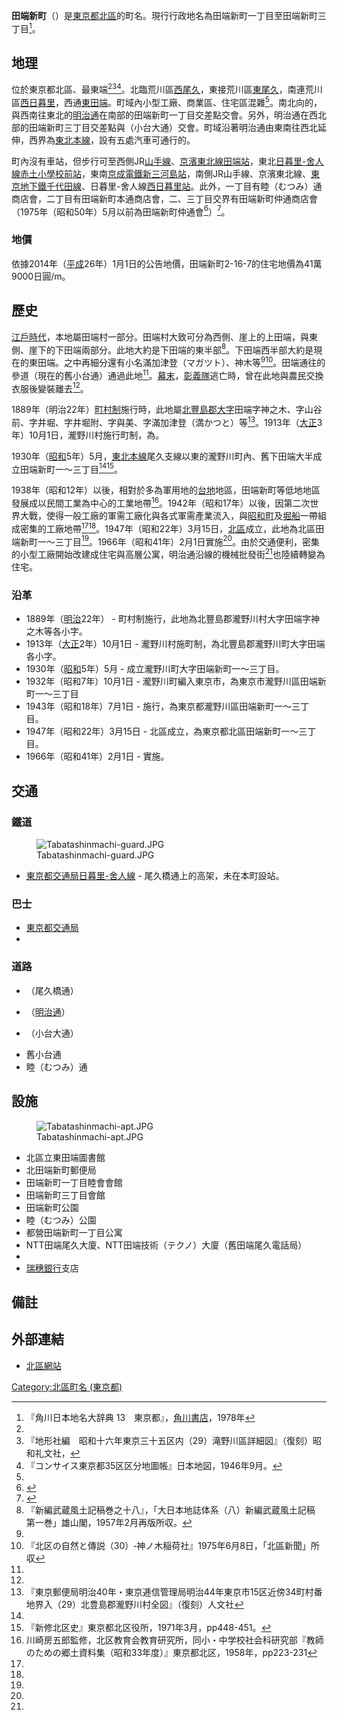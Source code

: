 {{Pathnav|日本|東京都|[[北區_(東京都)|北區]]|frame=1}}
{{Infobox Settlement
|official_name =  田端新町
|settlement_type = [[町|町]]
|native_name =
|image_skyline = tabatashinmachi1.JPG
|imagesize = 240px
|image_caption = 田端新町一丁目交差點
|image_flag =
|image_seal =
| image_map =
| map_caption =
|pushpin_map = Tokyo city
|latd=35|latm=44|lats=18.00|latNS=N
|longd=139|longm=46|longs=3.66|longEW=E
|subdivision_type = [[國家|國家]]
|subdivision_name = [[File:Flag_of_Japan.svg|border]] [[日本|日本]]
|subdivision_type1 = [[都道府縣|都道府縣]]
|subdivision_name1 = [[File:Flag_of_Tokyo_Prefecture.svg|25px]] [[東京都|東京都]]
|subdivision_type2 = [[東京都特別區|特別區]]
|subdivision_name2 = [[File:Flag_of_Kita,_Tokyo.svg|25px]] [[北區_(東京都)|北區]]
|subdivision_type3 = [[地區|地區]]
|subdivision_name3 = {{link-ja|瀧野川區|滝野川区|瀧野川地區}}
|established_title =
|established_date =
|government_type =
|leader_title =
|leader_name =
|area_magnitude =
|area_total_sq_mi =
|area_total_km2 = 0.289
|area_land_sq_mi =
|area_land_km2 =
|area_urban_sq_mi =
|area_urban_km2 =
|area_metro_km2 =
|area_metro_sq_mi =
|population_as_of= 2014年（平成22年）8月1日
|population_footnotes = <ref>[http://www.city.kita.tokyo.jp/docs/digital/1097/atts/109795/attachment/attachment.xls 人口統計表（平成26年08月1日現在）] {{webarchive|url=https://web.archive.org/web/20140819085108/http://www.city.kita.tokyo.jp/docs/digital/1097/atts/109795/attachment/attachment.xls |date=2014-08-19 }}</ref>
|population_total = 7805
|population_urban =
|population_metro =
|population_density_sq_mi =
|population_density_km2 = auto
| timezone = [[日本標準時間|JST]]
| utc_offset = +9
|timezone_DST =
|utc_offset_DST =
|elevation_footnotes=
|elevation_m =
|elevation_ft =
|postal_code_type = [[郵遞區號|郵遞區號]]
|postal_code = 114-0012（{{link-ja|王子郵便局|王子郵便局}}管區）
|area_code = 03（東京MA）
|registration_plate = 練馬
|website =
|footnotes = ※座標在NTT田端技術大廈
}}
'''田端新町'''（{{jpn|j=田端新町|hg=たばたしんまち|rm=Tabata-shinmachi|f=y}}）是[[東京都|東京都]][[北區_(東京都)|北區]]的町名。現行行政地名為田端新町一丁目至田端新町三丁目<ref name="kado">『角川日本地名大辞典 13　東京都』，[[角川書店|角川書店]]，1978年</ref>。

== 地理 ==
位於東京都北區、{{link-ja|瀧野川區|滝野川区|瀧野川地區}}最東端<ref name="kado" /><ref name="takimap">『地形社編　昭和十六年東京三十五区内（29）滝野川區詳細図』（復刻）昭和礼文社，{{link-ja|人文社|人文社}}</ref><ref name="takimap2">『コンサイス東京都35区区分地圖帳』日本地図，1946年9月。</ref>。北臨荒川區[[西尾久|西尾久]]，東接荒川區[[東尾久|東尾久]]，南連荒川區[[西日暮里|西日暮里]]，西通[[東田端|東田端]]。町域內小型工廠、商業區、住宅區混雜<ref name="kado" />。南北向的{{link-ja|東京都道、埼玉縣道58號台東川口線|東京都道・埼玉県道58号台東川口線|尾久橋通}}，與西南往東北的[[明治通_(東京都)|明治通]]在南部的田端新町一丁目交差點交會。另外，明治通在西北部的田端新町三丁目交差點與{{link-ja|東京都道458號白山小台線|東京都道458号白山小台線}}（小台大通）交會。町域沿著明治通由東南往西北延伸，西界為[[東北本線|東北本線]]，設有五處汽車可通行的{{link-ja|跨道橋|跨道橋}}。

町內沒有車站，但步行可至西側JR[[山手線|山手線]]、[[京濱東北線|京濱東北線]][[田端站|田端站]]，東北[[日暮里-舍人線|日暮里-舍人線]][[赤土小學校前站|赤土小學校前站]]，東南[[京成電鐵|京成電鐵]][[新三河島站|新三河島站]]，南側JR山手線、京濱東北線、[[東京地下鐵|東京地下鐵]][[東京地下鐵千代田線|千代田線]]、日暮里-舍人線[[西日暮里站|西日暮里站]]。此外，一丁目有睦（むつみ）通商店會，二丁目有田端新町本通商店會，二、三丁目交界有田端新町仲通商店會（1975年（昭和50年）5月以前為田端新町仲通會<ref>{{Cite web|url=http://www.kitashoren.jp/takinogawa.htm|title=◆◇滝野川地区加盟商店街・会◇◆|publisher=北区商店街連合会|accessdate=2010年2月9日|archive-date=2016年3月4日|archive-url=https://web.archive.org/web/20160304135333/http://www.kitashoren.jp/takinogawa.htm|dead-url=yes}}</ref>）<ref>{{Cite web|url=http://www.city.kita.tokyo.jp/docs/service/090/atts/009074/attachment/attachment_2.pdf|title=北区商店街マップ|publisher=北区 地域振興部産業振興課|accessdate=2009年2月9日|deadurl=yes|archiveurl=https://web.archive.org/web/20091007031142/http://www.city.kita.tokyo.jp/docs/service/090/atts/009074/attachment/attachment_2.pdf|archivedate=2009年10月7日}}</ref>。

=== 地價 ===
依據2014年（[[平成|平成]]26年）1月1日的公告地價，田端新町2-16-7的住宅地價為41萬9000日圓/m{{sup|2}}。

== 歷史 ==
[[江戶時代|江戶時代]]，本地屬田端村一部分。田端村大致可分為西側、崖上的上田端，與東側、崖下的下田端兩部分。此地大約是下田端的東半部<ref name="musashi">『新編武蔵風土記稿巻之十八』，「大日本地誌体系（八）新編武蔵風土記稿　第一巻」雄山閣，1957年2月再版所収。</ref>。下田端西半部大約是現在的東田端。之中再細分還有小名滿加津登（マガツト）、神木等<ref name="kado" /><ref name="kaminoki">『北区の自然と傳説（30）‐神ノ木稲荷社』1975年6月8日，「北區新聞」所収</ref>。田端通往{{link-ja|西新井大師|西新井大師}}的參道（現在的舊小台通）通過此地<ref name="kaminoki" />。[[幕末|幕末]]，[[彰義隊|彰義隊]]逃亡時，曾在此地與農民交換衣服後變裝離去<ref name="kaminoki" />。

1889年（明治22年）[[町村制|町村制]]施行時，此地屬[[北豐島郡|北豐島郡]]{{link-ja|瀧野川町|滝野川町|瀧野川村}}[[大字|大字]]田端字神之木、字山谷前、字井堀、字井堀附、字與美、字滿加津登（満かつと）等<ref name="takimuramap">『東京郵便局明治40年・東京逓信管理局明治44年東京市15区近傍34町村番地界入（29）北豊島郡瀧野川村全図』（復刻）人文社</ref>。1913年（[[大正|大正]]3年）10月1日，瀧野川村施行町制，為{{link-ja|瀧野川區|滝野川区|瀧野川町}}。

1930年（[[昭和|昭和]]5年）5月，[[東北本線|東北本線]]尾久支線以東的瀧野川町內、舊下田端大半成立田端新町一〜三丁目<ref name="takimap" /><ref name="sinshu">『新修北区史』東京都北区役所，1971年3月，pp448-451。</ref>。

1938年（昭和12年）以後，相對於多為軍用地的[[台地|台地]]地區，田端新町等低地地區發展成以民間工業為中心的工業地帶<ref name="kyoin">川崎房五郎監修，北区教育会教育研究所，同小・中学校社会科研究部『教師のための郷土資料集（昭和33年度）』東京都北区，1958年，pp223-231</ref>。1942年（昭和17年）以後，因第二次世界大戰，使得一般工廠的軍需工廠化與各式軍需產業流入，與[[昭和町_(東京都北區)|昭和町]]及[[堀船|堀船]]一帶組成密集的工廠地帶<ref name="kado" /><ref name="kyoin" />。1947年（昭和22年）3月15日，[[北區_(東京都)|北區]]成立，此地為北區田端新町一〜三丁目<ref name="kado" />。1966年（昭和41年）2月1日實施{{link-ja|住居表示|住居表示}}<ref name="kado" />。由於交通便利，密集的小型工廠開始改建成住宅與高層公寓，明治通沿線的機械批發街<ref name="kado" />也陸續轉變為住宅。

=== 沿革 ===
* 1889年（[[明治|明治]]22年） - 町村制施行，此地為北豐島郡瀧野川村大字田端字神之木等各小字。
* 1913年（[[大正|大正]]2年）10月1日 - 瀧野川村施町制，為北豐島郡瀧野川町大字田端各小字。
* 1930年（[[昭和|昭和]]5年）5月 - 成立瀧野川町大字田端新町一〜三丁目。
* 1932年（昭和7年）10月1日 - 瀧野川町編入東京市，為東京市瀧野川區田端新町一〜三丁目
* 1943年（昭和18年）7月1日 - {{link-ja|東京都制|東京都制}}施行，為東京都瀧野川區田端新町一〜三丁目。
* 1947年（昭和22年）3月15日 - 北區成立，為東京都北區田端新町一〜三丁目。
* 1966年（昭和41年）2月1日 - 實施{{link-ja|住居表示|住居表示}}。

== 交通 ==
=== 鐵道 ===
[[File:Tabatashinmachi-guard.JPG|thumb]]
* [[東京都交通局|東京都交通局]][[日暮里-舍人線|日暮里-舍人線]] - 尾久橋通上的高架，未在本町設站。

=== 巴士 ===
* [[東京都交通局|東京都交通局]]
* {{link-ja|國際興業巴士|国際興業バス}}

=== 道路 ===
* {{link-ja|東京都道、埼玉縣道58號台東川口線|東京都道・埼玉県道58号台東川口線|東京都道58號台東川口線}}（尾久橋通）
* {{link-ja|東京都道306號王子千住南砂町線|東京都道306号王子千住南砂町線}}（[[明治通_(東京都)|明治通]]）
* {{link-ja|東京都道458號白山小台線|東京都道458号白山小台線}}（小台大通）
* 舊小台通
* 睦（むつみ）通

== 設施 ==
[[File:Tabatashinmachi-apt.JPG|thumb]]
* 北區立東田端圖書館
* 北田端新町郵便局
* 田端新町一丁目睦會會館
* 田端新町三丁目會館
* 田端新町公園
*  睦（むつみ）公園
* 都營田端新町一丁目公寓
* NTT田端尾久大廈、NTT田端技術（テクノ）大廈（舊田端尾久電話局）
* {{link-ja|NTT Communications|NTTコミュニケーションズ}}
* [[瑞穗銀行|瑞穗銀行]]{{link-ja|尾久町|尾久町|尾久}}支店

== 備註 ==
{{Reflist}}

== 外部連結 ==
* [http://www.city.kita.tokyo.jp/ 北區網站] {{Wayback|url=http://www.city.kita.tokyo.jp/ |date=20140803095440 }}

{{Geographic Location
|Centre    = 田端新町
|North     = [[荒川區|荒川區]][[西尾久|西尾久]]
|Northeast =
|East      = [[荒川區|荒川區]][[東尾久|東尾久]]
|Southeast =
|South     = [[荒川區|荒川區]][[西日暮里|西日暮里]]
|Southwest =
|West      = [[東田端|東田端]]
|Northwest =
|image     =
}}

{{東京都北區的町名}}

{{DEFAULTSORT:Tabatashinmachi}}
[[Category:北區町名_(東京都)|Category:北區町名 (東京都)]]